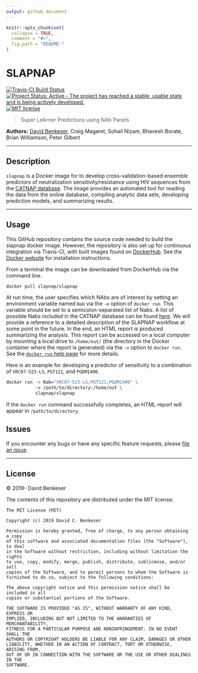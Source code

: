 ```yaml
---
output: github_document
---
```


```r
knitr::opts_chunk$set(
  collapse = TRUE,
  comment = "#>",
  fig.path = "README-"
)
```

# SLAPNAP

[![Travis-CI Build Status](https://travis-ci.com/benkeser/slapnap.svg?branch=master)](https://travis-ci.com/benkeser/slapnap)
[![Project Status: Active - The project has reached a stable, usable state and is being actively developed.](http://www.repostatus.org/badges/latest/active.svg)](http://www.repostatus.org/#active)
[![MIT license](http://img.shields.io/badge/license-MIT-brightgreen.svg)](http://opensource.org/licenses/MIT)
<!-- [![DOI](https://zenodo.org/badge/75324341.svg)](https://zenodo.org/badge/latestdoi/75324341) -->

> Super LeArner Predictions using NAb Panels

__Authors:__ [David Benkeser](https://www.github.com/benkeser/), Craig Magaret, Sohail Nizam, Bhavesh Borate, Brian Williamson, Peter Gilbert

---

## Description

`slapnap` is a Docker image for to develop cross-validation-based ensemble predictors of neutralization sensitivity/resistance using HIV sequences from the [CATNAP database](http://www.hiv.lanl.gov/). The image provides an automated tool for reading the data from the online database, compiling analytic data sets, developing prediction models, and summarizing results. 

---

## Usage 

This GitHub repository contains the source code needed to build the slapnap docker image. However, the repository is also set up for continuous integration via Travis-CI, with built images found on [DockerHub](https://cloud.docker.com/u/slapnap/repository/docker/slapnap/slapnap). See the [Docker website](https://docs.docker.com/docker-for-windows/install/) for installation instructions. 

From a terminal the image can be downloaded from DockerHub via the command line.

```bash
docker pull slapnap/slapnap
```

At run time, the user specifies which NAbs are of interest by setting an environment variable named `Nab` via the `-e` option of `docker run`. This variable should be set to a semicolon-separated list of Nabs. A list of possible Nabs included in the CATNAP database can be found [here](https://www.hiv.lanl.gov/components/sequence/HIV/neutralization/main.comp). We will provide a reference to a detailed description of the SLAPNAP workflow at some point in the future. In the end, an HTML report is produced summarizing the analysis. This report can be accessed on a local computer by mounting a local drive to `/home/out/` (the directory in the Docker container where the report is generated) via the `-v` option to `docker run`. See the [`docker run` help page](https://docs.docker.com/engine/reference/run/) for more details. 

Here is an example for developing a predictor of sensitivity to a combination of `VRC07-523-LS`, `PGT121`, and `PGDM1400`.

```bash
docker run -e Nab="VRC07-523-LS;PGT121;PGDM1400" \ 
           -v /path/to/directory:/home/out \ 
           slapnap/slapnap 
```

If the `docker run` command successfully completes, an HTML report will appear in `/path/to/directory`. 


## Issues

If you encounter any bugs or have any specific feature requests, please [file an
issue](https://github.com/benkeser/slapnap/issues).

---

## License

&copy; 2019- David Benkeser

The contents of this repository are distributed under the MIT license:
```
The MIT License (MIT)

Copyright (c) 2019 David C. Benkeser

Permission is hereby granted, free of charge, to any person obtaining a copy
of this software and associated documentation files (the "Software"), to deal
in the Software without restriction, including without limitation the rights
to use, copy, modify, merge, publish, distribute, sublicense, and/or sell
copies of the Software, and to permit persons to whom the Software is
furnished to do so, subject to the following conditions:

The above copyright notice and this permission notice shall be included in all
copies or substantial portions of the Software.

THE SOFTWARE IS PROVIDED "AS IS", WITHOUT WARRANTY OF ANY KIND, EXPRESS OR
IMPLIED, INCLUDING BUT NOT LIMITED TO THE WARRANTIES OF MERCHANTABILITY,
FITNESS FOR A PARTICULAR PURPOSE AND NONINFRINGEMENT. IN NO EVENT SHALL THE
AUTHORS OR COPYRIGHT HOLDERS BE LIABLE FOR ANY CLAIM, DAMAGES OR OTHER
LIABILITY, WHETHER IN AN ACTION OF CONTRACT, TORT OR OTHERWISE, ARISING FROM,
OUT OF OR IN CONNECTION WITH THE SOFTWARE OR THE USE OR OTHER DEALINGS IN THE
SOFTWARE.
```

